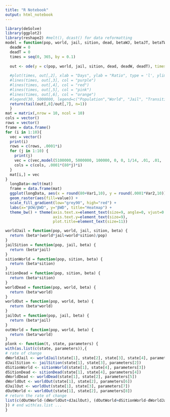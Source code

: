 ```yaml
---
title: "R Notebook"
output: html_notebook
---
```


```r
library(deSolve)
library(ggplot2)
library(reshape2) #melt(), dcast() for data reformatting
model = function(pop, world, jail, sition, dead, betaWJ, betaJT, betaTW, betaTD, betaWD, betaWO, betaJO, betaOW) {
  deadW = 0
  deadT = 0
  times = seq(0, 365, by = 0.1)
  
  out <- ode(y = c(pop, world, jail, sition, dead, deadW, deadT), times = times, func = plonk, parms = c(betaWJ, betaJT, betaTW, betaTD, betaWD, betaWO, betaJO, betaOW))
  
  #plot(times, out[,2], xlab = "Days", ylab = "Ratio", type = 'l', ylim = c(0, 6000000), col="royalblue")
  #lines(times, out[,3], col = "purple")
  #lines(times, out[,4], col = "red")
  #lines(times, out[,5], col = "pink")
  #lines(times, out[,6], col = "orange")
  #legend(30, 5000000, legend=c("Population","World", "Jail", "Transition", "Dead"), col=c("royalblue", "purple", "red", "pink", "orange"), lty=1, cex=0.8)
  return(tail(out[,8]/out[,7], n=1))
  }
mat = matrix(,nrow = 10, ncol = 10)
cols = vector()
rows = vector()
frame = data.frame()
for (i in 1:10){
  vec = vector()
  print(i)
  rows = c(rows, .0001*i)
  for (j in 1:10) {
    print(j)
    vec = c(vec,model(5100000, 5000000, 100000, 0, 0, 1/14, .01, .01, .0001*(80+j)*i, .0001*i, .001, .001, .01))
    cols = c(cols, .0001*(80*j)*i)
  }
  mat[i,] = vec
}
  longData<-melt(mat)
  frame = data.frame(mat)
  ggplot(longData, aes(x = round(80+Var1,10), y = round(.0001*Var2,10))) + 
  geom_raster(aes(fill=value)) + 
  scale_fill_gradient(low="grey90", high="red") +
  labs(x="βOW/βWD", y="βWD", title="Heatmap") +
  theme_bw() + theme(axis.text.x=element_text(size=9, angle=0, vjust=0.3),
                     axis.text.y=element_text(size=9),
                     plot.title=element_text(size=11))

```

```r
worldJail = function(pop, world, jail, sition, beta) {
  return (beta*(world*jail+world*sition)/pop)
}
jailSition = function(pop, jail, beta) {
  return (beta*jail)
}
sitionWorld = function(pop, sition, beta) {
  return (beta*sition)
}
sitionDead = function(pop, sition, beta) {
  return (beta*sition)
}
worldDead = function(pop, world, beta) {
  return (beta*world)
}
worldOut = function(pop, world, beta) {
  return (beta*world)
}
jailOut = function(pop, jail, beta) {
  return (beta*jail)
}
outWorld = function(pop, world, beta) {
  return (beta*world)
}
plonk <- function(t, state, parameters) {
with(as.list(c(state, parameters)),{
# rate of change
dWorldJail <- worldJail(state[1], state[2], state[3], state[4], parameters[1])
dJailSition <- jailSition(state[1], state[3], parameters[2])
dSitionWorld <- sitionWorld(state[1], state[4], parameters[3])
dSitionDead <- sitionDead(state[1], state[4], parameters[4])
dWorldDead <- worldDead(state[1], state[2], parameters[5])
dWorldOut <- worldOut(state[1], state[2], parameters[6])
dJailOut <- worldOut(state[1], state[3], parameters[7])
dOutWorld <- worldOut(state[1], state[2], parameters[8])
# return the rate of change
list(c(dOutWorld-(dWorldOut+dJailOut), (dOutWorld+dSitionWorld-dWorldJail-dWorldDead-dWorldOut-parameters[3]*(dWorldJail-dJailSition-dJailOut))/(1-parameters[5]), dWorldJail-dJailSition-dJailOut, dJailSition-dSitionWorld-dSitionDead+parameters[3]*(dWorldJail-dJailSition-dJailOut), dWorldDead+dSitionDead-parameters[5]*(dWorldJail-dJailSition-dJailOut),dWorldDead/state[2], dSitionDead/(state[4]+1)))
}) # end with(as.list ...
}
```